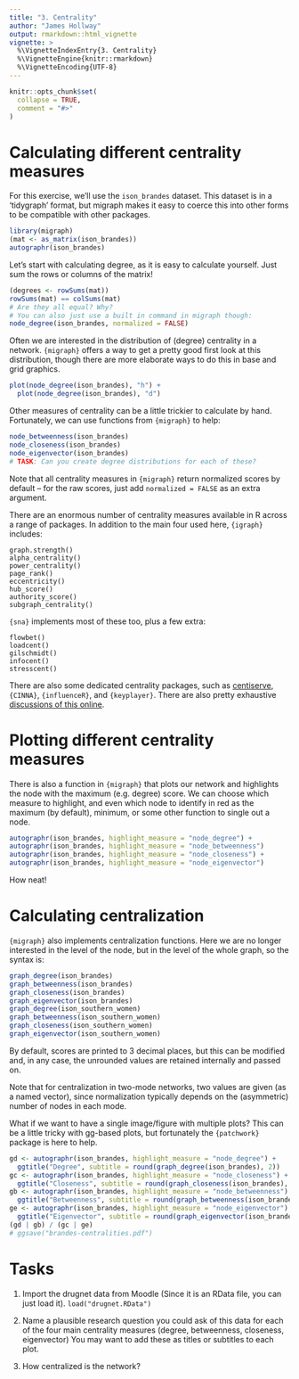 ```yaml
---
title: "3. Centrality"
author: "James Hollway"
output: rmarkdown::html_vignette
vignette: >
  %\VignetteIndexEntry{3. Centrality}
  %\VignetteEngine{knitr::rmarkdown}
  %\VignetteEncoding{UTF-8}
---
```


```r
knitr::opts_chunk$set(
  collapse = TRUE,
  comment = "#>"
)
```

# Calculating different centrality measures

For this exercise, we'll use the `ison_brandes` dataset.
This dataset is in a 'tidygraph' format, 
but migraph makes it easy to coerce this into other forms
to be compatible with other packages.

```r
library(migraph)
(mat <- as_matrix(ison_brandes))
autographr(ison_brandes)
```

Let's start with calculating degree, as it is easy to calculate yourself.
Just sum the rows or columns of the matrix!

```r
(degrees <- rowSums(mat))
rowSums(mat) == colSums(mat)
# Are they all equal? Why?
# You can also just use a built in command in migraph though:
node_degree(ison_brandes, normalized = FALSE)
```

Often we are interested in the distribution of (degree) centrality in a network.
`{migraph}` offers a way to get a pretty good first look at this distribution,
though there are more elaborate ways to do this in base and grid graphics.

```r
plot(node_degree(ison_brandes), "h") +
  plot(node_degree(ison_brandes), "d")
```

Other measures of centrality can be a little trickier to calculate by hand.
Fortunately, we can use functions from `{migraph}` to help:

```r
node_betweenness(ison_brandes)
node_closeness(ison_brandes)
node_eigenvector(ison_brandes)
# TASK: Can you create degree distributions for each of these?
```

Note that all centrality measures in `{migraph}` return normalized
scores by default -- 
for the raw scores, just add `normalized = FALSE` as an extra argument.

There are an enormous number of centrality measures available
in R across a range of packages.
In addition to the main four used here, `{igraph}` includes:

```
graph.strength()
alpha_centrality()
power_centrality()
page_rank()
eccentricity()
hub_score()
authority_score()
subgraph_centrality()
```

`{sna}` implements most of these too, plus a few extra:

```
flowbet()
loadcent()
gilschmidt()
infocent()
stresscent()
```

There are also some dedicated centrality packages,
such as [centiserve](https://www.centiserver.org/),
`{CINNA}`, `{influenceR}`, and `{keyplayer}`.
There are also pretty exhaustive [discussions of this online](https://www.r-bloggers.com/2018/12/network-centrality-in-r-an-introduction/).

# Plotting different centrality measures

There is also a function in `{migraph}` that plots our network 
and highlights the node with the maximum (e.g. degree) score.
We can choose which measure to highlight,
and even which node to identify in red as the maximum (by default),
minimum, or some other function to single out a node.

```r
autographr(ison_brandes, highlight_measure = "node_degree") +
autographr(ison_brandes, highlight_measure = "node_betweenness")
autographr(ison_brandes, highlight_measure = "node_closeness") +
autographr(ison_brandes, highlight_measure = "node_eigenvector")
```

How neat!

# Calculating centralization

`{migraph}` also implements centralization functions.
Here we are no longer interested in the level of the node,
but in the level of the whole graph, so the syntax is:

```r
graph_degree(ison_brandes)
graph_betweenness(ison_brandes)
graph_closeness(ison_brandes)
graph_eigenvector(ison_brandes)
graph_degree(ison_southern_women)
graph_betweenness(ison_southern_women)
graph_closeness(ison_southern_women)
graph_eigenvector(ison_southern_women)
```

By default, scores are printed to 3 decimal places,
but this can be modified and, in any case, 
the unrounded values are retained internally and passed on.

Note that for centralization in two-mode networks,
two values are given (as a named vector),
since normalization typically depends on the (asymmetric)
number of nodes in each mode.

What if we want to have a single image/figure with multiple plots?
This can be a little tricky with gg-based plots,
but fortunately the `{patchwork}` package is here to help.

```r
gd <- autographr(ison_brandes, highlight_measure = "node_degree") + 
  ggtitle("Degree", subtitle = round(graph_degree(ison_brandes), 2))
gc <- autographr(ison_brandes, highlight_measure = "node_closeness") + 
  ggtitle("Closeness", subtitle = round(graph_closeness(ison_brandes), 2))
gb <- autographr(ison_brandes, highlight_measure = "node_betweenness") + 
  ggtitle("Betweenness", subtitle = round(graph_betweenness(ison_brandes), 2))
ge <- autographr(ison_brandes, highlight_measure = "node_eigenvector") + 
  ggtitle("Eigenvector", subtitle = round(graph_eigenvector(ison_brandes), 2))
(gd | gb) / (gc | ge)
# ggsave("brandes-centralities.pdf")
```

# Tasks

1. Import the drugnet data from Moodle
(Since it is an RData file, you can just load it).
`load("drugnet.RData")`

2. Name a plausible research question you could ask of this data
for each of the four main centrality measures
(degree, betweenness, closeness, eigenvector)
You may want to add these as titles or subtitles to each plot.

3. How centralized is the network?
